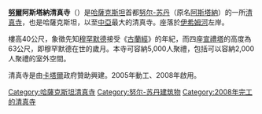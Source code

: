 '''[[努爾|努爾]]阿斯塔納清真寺'''（{{lang-kk|Нұр-Астана мешіті}}）是[[哈薩克斯坦|哈薩克斯坦]]首都[[努尔-苏丹|努尔-苏丹]]（原名[[阿斯塔納|阿斯塔納]]）的一所[[清真寺|清真寺]]，也是哈薩克斯坦，以至[[中亞|中亞]]最大的清真寺。座落於[[伊希姆河|伊希姆河]]左岸。

樓高40公尺，象徵先知[[穆罕默德|穆罕默德]]接受《[[古蘭經|古蘭經]]》的年紀，而四座[[宣禮塔|宣禮塔]]的高度為63公尺，即穆罕默德在世的歲月。本寺可容納5,000人聚禮，包括可以容納2,000人聚禮的室外空間。

清真寺是由[[卡塔爾|卡塔爾]]政府贊助興建。2005年動工、2008年啟用。

[[Category:哈薩克斯坦清真寺|Category:哈薩克斯坦清真寺]]
[[Category:努尔-苏丹建筑物|Category:努尔-苏丹建筑物]]
[[Category:2008年完工的清真寺|Category:2008年完工的清真寺]]